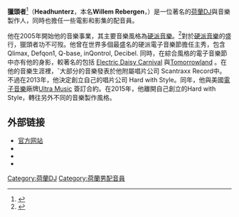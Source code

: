 {{Infobox musical artist <!-- See Wikipedia:WikiProject_Musicians -->
| name                = 獵頭者<br>Headhunterz
| background          = non_vocal_instrumentalist
| image               = File:HEADHUNTERZ.jpg
| image_size          = 
| caption             = 
| birth_name          = Willem Rebergen
| alias               = {{hlist|Nasty D-Tuners|Antifact|Shilo|[[Project_One|Project One]]}}
| birth_date = {{birth date and age|1985|9|12|df=y}}
| origin              = {{NLD}}[[费嫩达尔|费嫩达尔]]
| genre               = {{hlist|[[硬派|硬派]]|[[电子浩室|电子浩室]]|[[荷兰浩室|荷兰浩室]]|[[渐进浩室|渐进浩室]]|[[未来浩室|未来浩室]]|[[未来贝斯|未来贝斯]]}}
| years_active        = 2003-现在
| label            = {{hlist|[[Scantraxx|Scantraxx]]|[[Q-dance|Q-dance]]|[[Ultra_Music|Ultra]]|HARD with STYLE|[[Mainstage_Music|Mainstage]]|[[Revealed_Recordings|Revealed]]|Art Of Creation|[[Spinnin'_Records|Spinnin']]}}
| associated_acts  = {{hlist|[[Wildstylez|Wildstylez]]|Noisecontrollers|[[Brennan_Heart|Brennan Heart]]|Gostosa|[[Project_One|Project One]]|[[Hardwell|Hardwell]]|[[Steve_Aoki|Steve Aoki]]|Sub Zero Project|[[R3hab|R3hab]]|[[W&W|W&W]]|Sound Rush|[[Krewella|Krewella]]|Skytech|Crystal Lake|[[KSHMR|KSHMR]]}}
| website             = http://www.headhunterz.com/
| current_members     = Willem Rebergen
| past_members        = Bobby van Putten
| notable_instruments = 数字音频工作站
}}{{blpsources|time=2016-12-20T11:49:39+00:00}}

'''獵頭者'''<ref>{{Cite web|url=http://www.headhunterz.com/|title=Headhunterz|accessdate=2016-12-20|last=pikzelz|work=www.headhunterz.com|archive-date=2012-06-18|archive-url=https://web.archive.org/web/20120618215014/http://www.headhunterz.com/|dead-url=no}}</ref>（'''Headhunterz'''，本名'''Willem Rebergen'''，{{bd|1985年|9月12日}}）是一位著名的[[荷蘭|荷蘭]]DJ與音樂製作人，同時也擔任一些電影和影集的配音員。

他在2005年開始他的音樂事業，其主要音樂風格為[[硬派音樂|硬派音樂]]。<ref>{{Cite web|url=https://www.kkbox.com/tw/tc/artist/PQsUwQDftIRjzq0F024nX08K-index-1.html|title=Headhunterz歷年作品|accessdate=2016-12-20|author=|date=|work=KKBOX|publisher=|archive-date=2020-08-10|archive-url=https://web.archive.org/web/20200810061136/https://www.kkbox.com/tw/tc/artist/PQsUwQDftIRjzq0F024nX08K-index-1.html|dead-url=no}}</ref>對於[[硬派音樂|硬派音樂]]的盛行，獵頭者功不可歿。他曾在世界多個最盛名的硬派電子音樂節擔任主秀，包含 Qlimax, Defqon1, Q-base, inQontrol, Decibel. 同時，在綜合風格的電子音樂節中亦有他的身影，較著名的包括 [https://aestw.wordpress.com/2015/06/18/%E7%B3%BB%E5%88%97%E5%A0%B1%E5%B0%8E-edc-electric-daisy-carnival/ Electric Daisy Carnival] 與[https://www.tomorrowland.com/global/ Tomorrowland] {{Wayback|url=https://www.tomorrowland.com/global/ |date=20201101151157 }} 。在他的音樂生涯裡，ˇ大部分的音樂發表於他附屬唱片公司 Scantraxx Record中。不過在2013年，他決定創立自己的唱片公司 Hard with Style。同年，他與美國[[電子音樂|電子音樂]]廠牌[[Ultra_Music_Power|Ultra Music]] 簽訂合約。在2015年，他離開自己創立的Hard with Style，轉往另外不同的音樂製作風格。


==外部链接==
* [http://www.headhunterz.com/ 官方网站] {{Wayback|url=http://www.headhunterz.com/ |date=20120618215014 }}
* {{Discogs artist|artist=Headhunterz|name=Headhunterz}}
* {{YouTube|u=HeadhunterzMedia|{{PAGENAMEBASE}}}}
* {{instagram|headhunterz}}

[[Category:荷蘭DJ|Category:荷蘭DJ]]
[[Category:荷蘭男配音員|Category:荷蘭男配音員]]